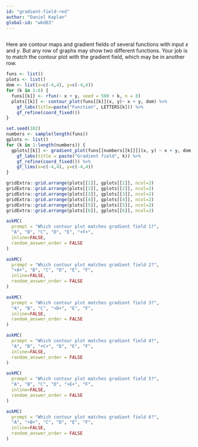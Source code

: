 ```yaml
---
id: "gradient-field-red"
author: "Daniel Kaplan"
global-id: "wkd83"
---
```


```r
```


Here are contour maps and gradient fields of several functions with input $x$ and $y$. But any row of graphs may show two different functions.  Your job is to match the contour plot with the gradient field, which may be in another row.

```r
funs <- list()
plots <- list()
dom <- list(x=c(-4,4), y=c(-4,4))
for (k in 1:6) {
  funs[[k]] <- rfun(~ x + y, seed = 500 + k, n = 8)
  plots[[k]] <- contour_plot(funs[[k]](x, y)~ x + y, dom) %>%
    gf_labs(title=paste("Function", LETTERS[k])) %>%
    gf_refine(coord_fixed())
}

```

```r
set.seed(102)
numbers <- sample(length(funs))
gplots <- list()
for (k in 1:length(numbers)) {
  gplots[[k]] <- gradient_plot(funs[[numbers[[k]]]](x, y) ~ x + y, dom, npts=10, alpha=1) %>%
    gf_labs(title = paste("Gradient field", k)) %>%
    gf_refine(coord_fixed()) %>%
    gf_lims(x=c(-4,4), y=c(-4,4))
}
```

```r
gridExtra::grid.arrange(plots[[1]], gplots[[1]], ncol=2)
gridExtra::grid.arrange(plots[[2]], gplots[[2]], ncol=2)
gridExtra::grid.arrange(plots[[3]], gplots[[3]], ncol=2)
gridExtra::grid.arrange(plots[[4]], gplots[[4]], ncol=2)
gridExtra::grid.arrange(plots[[5]], gplots[[5]], ncol=2)
gridExtra::grid.arrange(plots[[6]], gplots[[6]], ncol=2)
```

```r
askMC(
  prompt = "Which contour plot matches gradient field 1?",
  "A", "B", "C", "D", "E", "+F+",
  inline=FALSE,
  random_answer_order = FALSE
)
```

```r
askMC(
  prompt = "Which contour plot matches gradient field 2?",
  "+A+", "B", "C", "D", "E", "F",
  inline=FALSE,
  random_answer_order = FALSE
)
```
```r
askMC(
  prompt = "Which contour plot matches gradient field 3?",
  "A", "B", "C", "+D+", "E", "F",
  inline=FALSE,
  random_answer_order = FALSE
)
```
```r
askMC(
  prompt = "Which contour plot matches gradient field 4?",
  "A", "B", "+C+", "D", "E", "F",
  inline=FALSE,
  random_answer_order = FALSE
)
```
```r
askMC(
  prompt = "Which contour plot matches gradient field 5?",
  "A", "B", "C", "D", "+E+", "F",
  inline=FALSE,
  random_answer_order = FALSE
)
```
```r
askMC(
  prompt = "Which contour plot matches gradient field 6?",
  "A", "+B+", "C", "D", "E", "F",
  inline=FALSE,
  random_answer_order = FALSE
)
```
